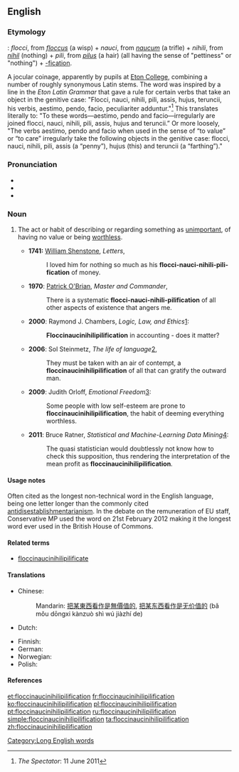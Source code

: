 ==English==
{{wikiquote}}

===Etymology===
{{etyl|la|en}}: ''flocci'', from ''[[floccus]]'' (a wisp) + ''nauci'', from ''[[naucum]]'' (a trifle) + ''nihili'', from ''[[nihil]]'' (nothing) + ''pili'', from ''[[pilus]]'' (a hair) (all having the sense of "pettiness" or "nothing") + [[-fication]].

A jocular coinage, apparently by pupils at [[w:Eton College|Eton College]], combining a number of roughly synonymous Latin stems. The word was inspired by a line in the ''Eton Latin Grammar'' that gave a rule for certain verbs that take an object in the genitive case: "Flocci, nauci, nihili, pili, assis, hujus, teruncii, his verbis, aestimo, pendo, facio, peculiariter adduntur."<ref>''The Spectator'': 11 June 2011</ref> This translates literally to: "To these words—aestimo, pendo and facio—irregularly are joined flocci, nauci, nihili, pili, assis, hujus and teruncii.” Or more loosely, "The verbs aestimo, pendo and facio when used in the sense of “to value” or “to care” irregularly take the following objects in the genitive case:  flocci, nauci, nihili, pili, assis (a “penny”), hujus (this) and teruncii (a “farthing”)."

===Pronunciation===
* {{IPA|/ˌflɒksɪˌnɒsɪˌnɪhɪlɪˌpɪlɪfɪˈkeɪʃən/|/ˌflɒksɪˌnɔːsɪˌnaɪɪlɪˌpɪlɪfɪˈkeɪʃən/|lang=en}}
* {{audio|en-us-floccinaucinihilipilification.ogg|Audio (US)|lang=en}}
* {{audio|en-uk-floccinaucinihilipilification.ogg|Audio (UK)|lang=en}}

===Noun===
{{en-noun|-}}

# {{context|often humorous|lang=en}} The act or habit of describing or regarding something as [[unimportant]],  of having no value or being [[worthless]].
#* '''1741:''' [[w:William Shenstone|William Shenstone]], ''Letters'',
#*: I loved him for nothing so much as his '''flocci-nauci-nihili-pili-fication''' of money.
#* '''1970''': [[w:Patrick O'Brian|Patrick O'Brian]], ''Master and Commander'',
#*: There is a systematic '''flocci-nauci-nihili-pilification''' of all other aspects of existence that angers me.
#* '''2000''': Raymond J. Chambers, ''Logic, Law, and Ethics''[http://books.google.com/books?id=Ei03tgPKEKcC&lpg=PA28&dq=floccinaucinihilipilification&pg=PA28#v=onepage&q=floccinaucinihilipilification&f=false]:
#*: '''Floccinaucinihilipilification''' in accounting - does it matter?
#* '''2006''': Sol Steinmetz, ''The life of language''[http://books.google.com/books?id=raN6AAAAIAAJ&q=floccinaucinihilipilification&dq=floccinaucinihilipilification&hl=en&sa=X&ei=dS8BU4bIMcTWyQHf94GwDw&ved=0CKsBEOgBMBc4PA],
#*: They must be taken with an air of contempt, a '''floccinaucinihilipilification''' of all that can gratify the outward man.
#* '''2009''': Judith Orloff, ''Emotional Freedom''[http://books.google.com/books?id=_V53VntvlmQC&lpg=PA312&dq=floccinaucinihilipilification&pg=PA312#v=onepage&q=floccinaucinihilipilification&f=false]:
#*: Some people with low self-esteem are prone to '''floccinaucinihilipilification''', the habit of deeming everything worthless.
#* '''2011''': Bruce Ratner, ''Statistical and Machine-Learning Data Mining''[http://books.google.com/books?id=I3KZCfmhWJwC&lpg=PT42&dq=floccinaucinihilipilification&pg=PT42#v=onepage&q=floccinaucinihilipilification&f=false]:
#*: The quasi statistician would doubtlessly not know how to check this supposition, thus rendering the interpretation of the mean profit as '''floccinaucinihilipilification'''.

====Usage notes====
Often cited as the longest non-technical word in the English language, being one letter longer than the commonly cited [[antidisestablishmentarianism]]. In the debate on the remuneration of EU staff, Conservative MP {{w|Jacob Rees-Mogg}} used the word on 21st February 2012 making it the longest word ever used in the British House of Commons.

====Related terms====
* [[floccinaucinihilipilificate]]

====Translations====
{{trans-top|act or habit of describing or regarding something as unimportant}}
* Chinese:
*: Mandarin: [[把]][[某]][[東西]][[看作]][[是]][[無]][[價值]][[的]], [[把]][[某]][[东西]][[看作]][[是]][[无]][[价值]][[的]] (bǎ mǒu dōngxi kànzuò shì wú jiàzhí de)
* Dutch: {{t|nl|geringschatting}}
{{trans-mid}}
* Finnish: {{t|fi|vähättely}}
* German: {{t|de|Geringschätzung|f}}
* Norwegian: {{t|no|bagatellisering|m}}
* Polish: {{t|pl|brak uznania dla}}
{{trans-bottom}}

====References====
<references/>

[[Category:Long English words]]

[[et:floccinaucinihilipilification]]
[[fr:floccinaucinihilipilification]]
[[ko:floccinaucinihilipilification]]
[[pl:floccinaucinihilipilification]]
[[pt:floccinaucinihilipilification]]
[[ru:floccinaucinihilipilification]]
[[simple:floccinaucinihilipilification]]
[[ta:floccinaucinihilipilification]]
[[zh:floccinaucinihilipilification]]